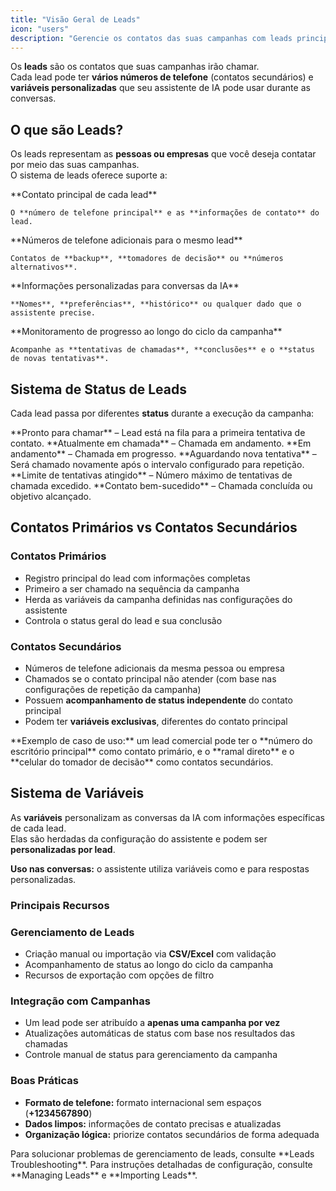 ```yaml
---
title: "Visão Geral de Leads"
icon: "users"
description: "Gerencie os contatos das suas campanhas com leads principais, contatos secundários e variáveis personalizadas "
---
```


Os **leads** são os contatos que suas campanhas irão chamar.\
Cada lead pode ter **vários números de telefone** (contatos secundários) e **variáveis personalizadas** que seu assistente de IA pode usar durante as conversas.

## O que são Leads?

Os leads representam as **pessoas ou empresas** que você deseja contatar por meio das suas campanhas.\
O sistema de leads oferece suporte a:

<CardGroup cols={2}>
  <Card title="Contatos Principais" icon="user">
    **Contato principal de cada lead**

    O **número de telefone principal** e as **informações de contato** do lead.
  </Card>
  <Card title="Contatos Secundários" icon="users">
    **Números de telefone adicionais para o mesmo lead**

    Contatos de **backup**, **tomadores de decisão** ou **números alternativos**.
  </Card>
  <Card title="Variáveis Personalizadas" icon="code">
    **Informações personalizadas para conversas da IA**

    **Nomes**, **preferências**, **histórico** ou qualquer dado que o assistente precise.
  </Card>
  <Card title="Acompanhamento de Status" icon="chart-line">
    **Monitoramento de progresso ao longo do ciclo da campanha**

    Acompanhe as **tentativas de chamadas**, **conclusões** e o **status de novas tentativas**.
  </Card>
</CardGroup>

## Sistema de Status de Leads

Cada lead passa por diferentes **status** durante a execução da campanha:

<AccordionGroup>
  <Accordion title="Criado" icon="plus">
    **Pronto para chamar** – Lead está na fila para a primeira tentativa de contato.
  </Accordion>
  <Accordion title="Agendado" icon="calendar">
    **Atualmente em chamada** – Chamada em andamento.
  </Accordion>
  <Accordion title="Processamento" icon="phone">
    **Em andamento** – Chamada em progresso.
  </Accordion>
  <Accordion title="Reagendado" icon="clock">
    **Aguardando nova tentativa** – Será chamado novamente após o intervalo configurado para repetição.
  </Accordion>
  <Accordion title="Máximo de Tentativa" icon="ban">
    **Limite de tentativas atingido** – Número máximo de tentativas de chamada excedido.
  </Accordion>
  <Accordion title="Completo" icon="check">
    **Contato bem-sucedido** – Chamada concluída ou objetivo alcançado.
  </Accordion>
</AccordionGroup>

## Contatos Primários vs Contatos Secundários

### Contatos Primários

- Registro principal do lead com informações completas
- Primeiro a ser chamado na sequência da campanha
- Herda as variáveis da campanha definidas nas configurações do assistente
- Controla o status geral do lead e sua conclusão

### Contatos Secundários

- Números de telefone adicionais da mesma pessoa ou empresa
- Chamados se o contato principal não atender (com base nas configurações de repetição da campanha)
- Possuem **acompanhamento de status independente** do contato principal
- Podem ter **variáveis exclusivas**, diferentes do contato principal

<Tip>
  **Exemplo de caso de uso:** um lead comercial pode ter o **número do escritório principal** como contato primário, e o **ramal direto** e o **celular do tomador de decisão** como contatos secundários.
</Tip>

## Sistema de Variáveis

As **variáveis** personalizam as conversas da IA com informações específicas de cada lead.\
Elas são herdadas da configuração do assistente e podem ser **personalizadas por lead**.

**Uso nas conversas:** o assistente utiliza variáveis como  e  para respostas personalizadas.

### **Principais Recursos**

### **Gerenciamento de Leads**

- Criação manual ou importação via **CSV/Excel** com validação
- Acompanhamento de status ao longo do ciclo da campanha
- Recursos de exportação com opções de filtro

### **Integração com Campanhas**

- Um lead pode ser atribuído a **apenas uma campanha por vez**
- Atualizações automáticas de status com base nos resultados das chamadas
- Controle manual de status para gerenciamento da campanha

### Boas Práticas

- **Formato de telefone:** formato internacional sem espaços (**\+1234567890**)
- **Dados limpos:** informações de contato precisas e atualizadas
- **Organização lógica:** priorize contatos secundários de forma adequada

<Note>
  Para solucionar problemas de gerenciamento de leads, consulte **Leads Troubleshooting**.
</Note>

<Note>
  Para instruções detalhadas de configuração, consulte **Managing Leads** e **Importing Leads**.
</Note>
